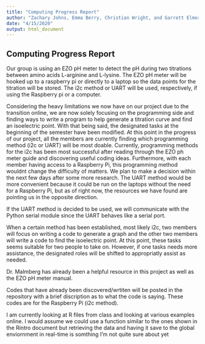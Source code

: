 ```yaml
---
title: "Computing Progress Report"
author: "Zachary Johns, Emma Berry, Christian Wright, and Garrett Elmore"
date: "4/15/2020"
output: html_document
---
```


## Computing Progress Report

Our group is using an EZO pH meter to detect the pH during two titrations between amino acids L-arginine and L-lysine. The EZO pH meter will be hooked up to a raspberry pi or directly to a laptop so the data points for the titration will be stored. The i2c method or UART will be used, respectively, if using the Raspberry pi or a computer.

Considering the heavy limitations we now have on our project due to the transition online, we are now solely focusing on the programming side and finding ways to write a program to help generate a titration curve and find an isoelectric point. With that being said, the designated tasks at the beginning of the semester have been modified. At this point in the progress of our project, all the members are currently finding which programming method (i2c or UART) will be most doable. Currently, programming methods for the i2c has been most successful after reading through the EZO ph meter guide and discovering useful coding ideas. Furthermore, with each member having access to a Raspberry Pi, this programming method wouldnt change the difficulty of matters. We plan to make a decision within the next few days after some more research. The UART method would be more convenient because it could be run on the laptops without the need for a Raspberry Pi, but as of right now, the resources we have found are pointing us in the opposite direction.

If the UART method is decided to be used, we will communicate with the Python serial module since the UART behaves like a serial port.

When a certain method has been established, most likely i2c, two members will focus on writing a code to generate a graph and the other two members will write a code to find the isoelectric point. At this point, these tasks seems suitable for two people to take on. However, if one tasks needs more assistance, the designated roles will be shifted to appropriatly assist as needed. 

Dr. Malmberg has already been a helpful resource in this project as well as the EZO pH meter manual. 

Codes that have already been discovered/wrtiten will be posted in the repository with a brief discription as to what the code is saying. These codes are for the Raspberry Pi (i2c method). 

I am currently looking at R files from class and looking at various examples online. I would assume we could use a function similar to the ones shown in the Rintro document but retrieving the data and having it save to the global enviornment in real-time is somthing I'm not quite sure about yet
